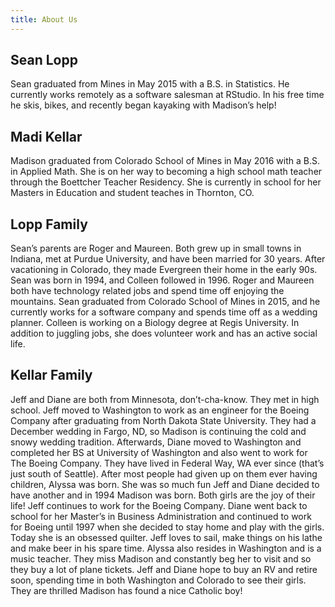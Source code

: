 ```yaml
---
title: About Us
---
```


## Sean Lopp
Sean graduated from Mines in May 2015 with a B.S. in Statistics. He currently works remotely as a software salesman at RStudio. In his free time he skis, bikes, and recently began kayaking with Madison's help!


## Madi Kellar
Madison graduated from Colorado School of Mines in May 2016 with a B.S. in Applied Math. She is on her way to becoming a high school math teacher through the Boettcher Teacher Residency. She is currently in school for her Masters in Education and student teaches in Thornton, CO.

## Lopp Family
Sean's parents are Roger and Maureen. Both grew up in small towns in Indiana, met at Purdue University, and have been married for 30 years. After vacationing in Colorado, they made Evergreen their home in the early 90s. Sean was born in 1994, and Colleen followed in 1996. Roger and Maureen both have technology related jobs and spend time off enjoying the mountains. Sean graduated from Colorado School of Mines in 2015, and he currently works for a software company and spends time off as a wedding planner. Colleen is working on a Biology degree at Regis University.  In addition to juggling jobs, she does volunteer work and has an active social life.



## Kellar Family
Jeff and Diane are both from Minnesota, don't-cha-know.  They met in high school.  Jeff moved to Washington to work as an engineer for the Boeing Company after graduating from North Dakota State University.  They had a December wedding in Fargo, ND, so Madison is continuing the cold and snowy wedding tradition. Afterwards, Diane moved to Washington and completed her BS at University of Washington and also went to work for The Boeing Company.  They have lived in Federal Way, WA ever since (that's just south of Seattle). After most people had given up on them ever having children, Alyssa was born.  She was so much fun Jeff and Diane decided to have another and in 1994 Madison was born.  Both girls are the joy of their life!  Jeff continues to work for the Boeing Company.  Diane went back to school for her Master's in Business Administration and continued to work for Boeing until 1997 when she decided to stay home and play with the girls.  Today she is an obsessed quilter.  Jeff loves to sail, make things on his lathe and make beer in his spare time.  Alyssa also resides in Washington and is a music teacher. They miss Madison and constantly beg her to visit and so they buy a lot of plane tickets. Jeff and Diane hope to buy an RV and retire soon, spending time in both Washington and Colorado to see their girls.  They are thrilled Madison has found a nice Catholic boy! 
